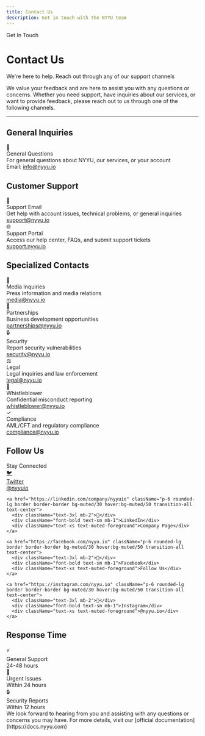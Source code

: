 ```yaml
---
title: Contact Us
description: Get in touch with the NYYU team
---
```



<div className="relative overflow-hidden rounded-2xl bg-gradient-to-br from-slate-500/10 via-gray-500/5 to-background p-12 border border-slate-500/20 mb-8">
  <div className="relative z-10">
    <div className="inline-block px-4 py-1.5 rounded-full bg-slate-500/10 border border-slate-500/20 text-sm font-medium mb-4">
      Get In Touch
    </div>
    <h1 className="text-4xl md:text-5xl font-bold mb-4 bg-gradient-to-r from-foreground to-foreground/70 bg-clip-text text-transparent">
      Contact Us
    </h1>
    <p className="text-xl text-muted-foreground mb-0 max-w-3xl">
      We're here to help. Reach out through any of our support channels
    </p>
  </div>
  <div className="absolute top-0 right-0 w-96 h-96 bg-slate-500/5 rounded-full blur-3xl"></div>
  <div className="absolute bottom-0 left-0 w-96 h-96 bg-gray-500/5 rounded-full blur-3xl"></div>
</div>

We value your feedback and are here to assist you with any questions or concerns. Whether you need support, have inquiries about our services, or want to provide feedback, please reach out to us through one of the following channels.

---

## General Inquiries

<div className="p-6 rounded-xl border border-slate-500/30 bg-gradient-to-r from-slate-500/10 to-gray-500/10 my-8">
  <div className="flex items-start gap-4">
    <div className="w-12 h-12 rounded-lg bg-slate-500/20 flex items-center justify-center flex-shrink-0">
      <span className="text-2xl">📧</span>
    </div>
    <div className="flex-1">
      <div className="font-bold text-lg mb-2">General Questions</div>
      <div className="text-sm text-muted-foreground mb-3">
        For general questions about NYYU, our services, or your account
      </div>
      <div className="flex items-center gap-2">
        <span className="text-sm font-medium">Email:</span>
        <a href="mailto:info@nyyu.io" className="text-sm text-primary hover:underline">
          info@nyyu.io
        </a>
      </div>
    </div>
  </div>
</div>

## Customer Support

<div className="grid grid-cols-1 md:grid-cols-2 gap-4 my-8">
  <div className="p-6 rounded-xl border border-slate-500/20 bg-gradient-to-br from-slate-500/5 to-transparent">
    <div className="w-12 h-12 rounded-lg bg-slate-500/20 flex items-center justify-center mb-4">
      <span className="text-2xl">💬</span>
    </div>
    <div className="font-bold mb-2">Support Email</div>
    <div className="text-sm text-muted-foreground mb-3">
      Get help with account issues, technical problems, or general inquiries
    </div>
    <a href="mailto:support@nyyu.io" className="text-sm text-primary hover:underline">
      support@nyyu.io
    </a>
  </div>

  <div className="p-6 rounded-xl border border-slate-500/20 bg-gradient-to-br from-gray-500/5 to-transparent">
    <div className="w-12 h-12 rounded-lg bg-slate-500/20 flex items-center justify-center mb-4">
      <span className="text-2xl">🌐</span>
    </div>
    <div className="font-bold mb-2">Support Portal</div>
    <div className="text-sm text-muted-foreground mb-3">
      Access our help center, FAQs, and submit support tickets
    </div>
    <a href="https://support.nyyu.io" className="text-sm text-primary hover:underline">
      support.nyyu.io
    </a>
  </div>
</div>

## Specialized Contacts

<div className="grid grid-cols-1 md:grid-cols-2 lg:grid-cols-3 gap-4 my-8">
  <div className="p-5 rounded-lg border border-border bg-muted/30">
    <div className="flex items-center gap-3 mb-3">
      <div className="w-10 h-10 rounded-lg bg-slate-500/20 flex items-center justify-center">
        <span className="text-xl">📰</span>
      </div>
      <div className="font-bold text-sm">Media Inquiries</div>
    </div>
    <div className="text-xs text-muted-foreground mb-2">
      Press information and media relations
    </div>
    <a href="mailto:media@nyyu.io" className="text-xs text-primary hover:underline">
      media@nyyu.io
    </a>
  </div>

  <div className="p-5 rounded-lg border border-border bg-muted/30">
    <div className="flex items-center gap-3 mb-3">
      <div className="w-10 h-10 rounded-lg bg-slate-500/20 flex items-center justify-center">
        <span className="text-xl">🤝</span>
      </div>
      <div className="font-bold text-sm">Partnerships</div>
    </div>
    <div className="text-xs text-muted-foreground mb-2">
      Business development opportunities
    </div>
    <a href="mailto:partnerships@nyyu.io" className="text-xs text-primary hover:underline">
      partnerships@nyyu.io
    </a>
  </div>

  <div className="p-5 rounded-lg border border-border bg-muted/30">
    <div className="flex items-center gap-3 mb-3">
      <div className="w-10 h-10 rounded-lg bg-slate-500/20 flex items-center justify-center">
        <span className="text-xl">🔒</span>
      </div>
      <div className="font-bold text-sm">Security</div>
    </div>
    <div className="text-xs text-muted-foreground mb-2">
      Report security vulnerabilities
    </div>
    <a href="mailto:security@nyyu.io" className="text-xs text-primary hover:underline">
      security@nyyu.io
    </a>
  </div>

  <div className="p-5 rounded-lg border border-border bg-muted/30">
    <div className="flex items-center gap-3 mb-3">
      <div className="w-10 h-10 rounded-lg bg-slate-500/20 flex items-center justify-center">
        <span className="text-xl">⚖️</span>
      </div>
      <div className="font-bold text-sm">Legal</div>
    </div>
    <div className="text-xs text-muted-foreground mb-2">
      Legal inquiries and law enforcement
    </div>
    <a href="mailto:legal@nyyu.io" className="text-xs text-primary hover:underline">
      legal@nyyu.io
    </a>
  </div>

  <div className="p-5 rounded-lg border border-border bg-muted/30">
    <div className="flex items-center gap-3 mb-3">
      <div className="w-10 h-10 rounded-lg bg-slate-500/20 flex items-center justify-center">
        <span className="text-xl">🔔</span>
      </div>
      <div className="font-bold text-sm">Whistleblower</div>
    </div>
    <div className="text-xs text-muted-foreground mb-2">
      Confidential misconduct reporting
    </div>
    <a href="mailto:whistleblower@nyyu.io" className="text-xs text-primary hover:underline">
      whistleblower@nyyu.io
    </a>
  </div>

  <div className="p-5 rounded-lg border border-border bg-muted/30">
    <div className="flex items-center gap-3 mb-3">
      <div className="w-10 h-10 rounded-lg bg-slate-500/20 flex items-center justify-center">
        <span className="text-xl">✓</span>
      </div>
      <div className="font-bold text-sm">Compliance</div>
    </div>
    <div className="text-xs text-muted-foreground mb-2">
      AML/CFT and regulatory compliance
    </div>
    <a href="mailto:compliance@nyyu.io" className="text-xs text-primary hover:underline">
      compliance@nyyu.io
    </a>
  </div>
</div>

## Follow Us

<div className="my-8">
  <div className="text-lg font-bold mb-4">Stay Connected</div>
  <div className="grid grid-cols-2 md:grid-cols-4 gap-4">
    <a href="https://twitter.com/nyyuio" className="p-6 rounded-lg border border-border bg-muted/30 hover:bg-muted/50 transition-all text-center">
      <div className="text-3xl mb-2">🐦</div>
      <div className="font-bold text-sm mb-1">Twitter</div>
      <div className="text-xs text-muted-foreground">@nyyuio</div>
    </a>

    <a href="https://linkedin.com/company/nyyuio" className="p-6 rounded-lg border border-border bg-muted/30 hover:bg-muted/50 transition-all text-center">
      <div className="text-3xl mb-2">💼</div>
      <div className="font-bold text-sm mb-1">LinkedIn</div>
      <div className="text-xs text-muted-foreground">Company Page</div>
    </a>

    <a href="https://facebook.com/nyyu.io" className="p-6 rounded-lg border border-border bg-muted/30 hover:bg-muted/50 transition-all text-center">
      <div className="text-3xl mb-2">📘</div>
      <div className="font-bold text-sm mb-1">Facebook</div>
      <div className="text-xs text-muted-foreground">Follow Us</div>
    </a>

    <a href="https://instagram.com/nyyu.io" className="p-6 rounded-lg border border-border bg-muted/30 hover:bg-muted/50 transition-all text-center">
      <div className="text-3xl mb-2">📸</div>
      <div className="font-bold text-sm mb-1">Instagram</div>
      <div className="text-xs text-muted-foreground">@nyyu.io</div>
    </a>
  </div>
</div>

## Response Time

<div className="grid grid-cols-1 md:grid-cols-3 gap-4 my-8">
  <div className="p-5 rounded-lg border border-green-500/30 bg-green-500/10">
    <div className="text-2xl mb-2">⚡</div>
    <div className="font-bold mb-1">General Support</div>
    <div className="text-sm text-muted-foreground">24-48 hours</div>
  </div>

  <div className="p-5 rounded-lg border border-blue-500/30 bg-blue-500/10">
    <div className="text-2xl mb-2">🚨</div>
    <div className="font-bold mb-1">Urgent Issues</div>
    <div className="text-sm text-muted-foreground">Within 24 hours</div>
  </div>

  <div className="p-5 rounded-lg border border-purple-500/30 bg-purple-500/10">
    <div className="text-2xl mb-2">🔒</div>
    <div className="font-bold mb-1">Security Reports</div>
    <div className="text-sm text-muted-foreground">Within 12 hours</div>
  </div>
</div>

<Callout type="info" className="mt-8">
We look forward to hearing from you and assisting with any questions or concerns you may have. For more details, visit our [official documentation](https://docs.nyyu.com)
</Callout>
